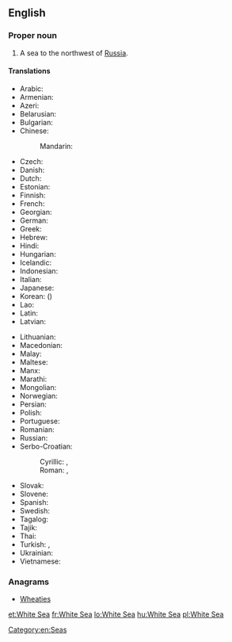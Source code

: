 ==English==

{{wikipedia}}

===Proper noun===
{{en-proper noun|head=the [[white|White]] [[sea|Sea]]}}

# A sea to the northwest of [[Russia]].

====Translations====
{{trans-top|a sea to the northwest of Russia}}
* Arabic: {{t|ar|البحر الأبيض|m|tr=al-baHr al-'ábyaD|sc=Arab}}
* Armenian: {{t|hy|Սպիտակ ծով|tr=Spitak çov}}
* Azeri: {{t|az|Ağ dəniz}}
* Belarusian: {{t|be|Белае мора|n|tr=Bélaje móra|sc=Cyrl}}
* Bulgarian: {{t|bg|Бяло море|n|tr=Bjálo móre|sc=Cyrl}}
* Chinese:
*: Mandarin: {{t+|cmn|白海|tr=Báihǎi|sc=Hani}}
* Czech: {{t|cs|Bílé moře}}
* Danish: {{t|da|Hvidehavet|n}}
* Dutch: {{t|nl|Witte Zee|f}}
* Estonian: {{t+|et|Valge meri}}
* Finnish: {{t+|fi|Vienanmeri}}
* French: {{t+|fr|mer Blanche|f}}
* Georgian: {{t|ka|თეთრი ზღვა|tr=t’et’ri zğva|sc=Geor}}
* German: {{t|de|Weißes Meer|n}}
* Greek: {{t|el|Λευκή Θάλασσα|f|tr=Lefkí Thálassa|sc=Grek}}
* Hebrew: {{t|he|הים הלבן|m|tr=ha-yam ha-laván|sc=Hebr}}
* Hindi: {{t|hi|सफ़ेद सागर|m|tr=safed sāgar|sc=Deva}}
* Hungarian: {{t+|hu|Fehér-tenger}}
* Icelandic: {{t|is|Hvítahaf|n}}
* Indonesian: {{t|id|Laut Putih}}
* Italian: {{t|it|Mar Bianco|m}}
* Japanese: {{t|ja|白海|tr=はっかい, Hakkai|sc=Jpan}}
* Korean: {{t|ko|백해|tr=Baek-hae|sc=Kore}} ({{t+|ko|白海|sc=Kore}})
* Lao: {{t+|lo|ທະເລຂາວ|tr=thalē khāo|sc=Laoo}}
* Latin: {{t|la|Mare Album|n}}
* Latvian: {{t|lv|Baltā jūra|f}}
{{trans-mid}}
* Lithuanian: {{t|lt|Baltoji jūra|f}}
* Macedonian: {{t|mk|Бело Море|n|tr=Bélo Móre|sc=Cyrl}}
* Malay: {{t|ms|Laut Putih}}
* Maltese: {{t|mt|Baħar l-Abjad}}
* Manx: {{t|gv|Mooir Vane|f|alt=Yn Vooir Vane}}
* Marathi: {{t|mr|सफेद समुद्र|m|tr=safeda samudra|sc=Deva}}
* Mongolian: {{t|mn|Цагаан тэнгис|tr=Tsagaan tengis|sc=Cyrl}}
* Norwegian: {{t|no|Kvitsjøen|m}}
* Persian: {{t|fa|دریای سفید|tr=daryâ-ye safid|sc=fa-Arab}}
* Polish: {{t+|pl|Morze Białe|n}}
* Portuguese: {{t|pt|Mar Branco|m}}
* Romanian: {{t+|ro|Marea Albă|f}}
* Russian: {{t+|ru|Белое море|n|tr=Béloje móre}}
* Serbo-Croatian:
*: Cyrillic: {{t|sh|Бијело море|n|sc=Cyrl}} {{qualifier|Ijekavian}}, {{t|sh|Бело море|n|sc=Cyrl}} {{qualifier|Ekavian}}
*: Roman: {{t|sh|Bijelo more|n}} {{qualifier|Ijekavian}}, {{t|sh|Belo more|n}} {{qualifier|Ekavian}}
* Slovak: {{t|sk|Biele more|n}}
* Slovene: {{t|sl|Belo morje|n}}
* Spanish: {{t|es|mar Blanco|m}}
* Swedish: {{t|sv|Vita havet|n}}
* Tagalog: {{t|tl|Dagat na Puti}}
* Tajik: {{t|tg|Баҳри Сафед|tr=Bahri Safed|sc=Cyrl}}
* Thai: {{t|th|ทะเลขาว|tr=tálay kăao|sc=Thai}}
* Turkish: {{t+|tr|Beyazdeniz}}, {{t|tr|Beyaz Deniz}}
* Ukrainian: {{t|uk|Біле море|n|tr=Bíle móre|sc=Cyrl}}
* Vietnamese: {{t|vi|Biển Trắng}}
{{trans-bottom}}

===Anagrams===
* [[Wheaties#English|Wheaties]]

[[Category:en:Seas]]

[[et:White Sea]]
[[fr:White Sea]]
[[lo:White Sea]]
[[hu:White Sea]]
[[pl:White Sea]]